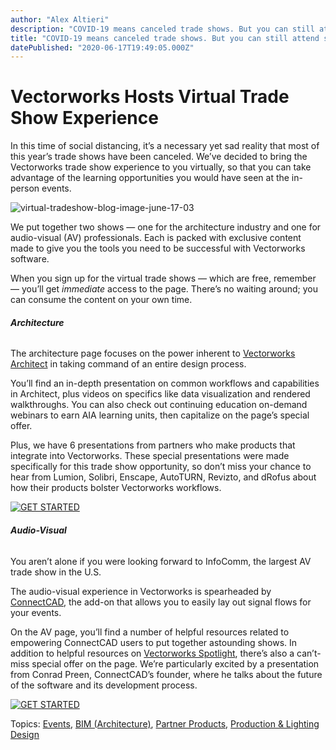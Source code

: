 ```yaml
---
author: "Alex Altieri"
description: "COVID-19 means canceled trade shows. But you can still attend some virtually!"
title: "COVID-19 means canceled trade shows. But you can still attend some virtually!" 
datePublished: "2020-06-17T19:49:05.000Z"
---
```

# Vectorworks Hosts Virtual Trade Show Experience

In this time of social distancing, it’s a necessary yet sad reality that most of this year’s trade shows have been canceled. We’ve decided to bring the Vectorworks trade show experience to you virtually, so that you can take advantage of the learning opportunities you would have seen at the in-person events.

![virtual-tradeshow-blog-image-june-17-03](https://blog.vectorworks.net/hs-fs/hubfs/virtual-tradeshow-blog-image-june-17-03.jpg?width=1440&name=virtual-tradeshow-blog-image-june-17-03.jpg)

We put together two shows — one for the architecture industry and one for audio-visual (AV) professionals. Each is packed with exclusive content made to give you the tools you need to be successful with Vectorworks software.

When you sign up for the virtual trade shows — which are free, remember — you’ll get _immediate_ access to the page. There’s no waiting around; you can consume the content on your own time.

###### **Architecture**

The architecture page focuses on the power inherent to [Vectorworks Architect](https://www.vectorworks.net/en-US/architect?utm%5Fcampaign=blog&utm%5Fmedium=planetvectorworks&utm%5Fsource=intext&utm%5Fcontent=061720virtualtradeshows) in taking command of an entire design process.

You’ll find an in-depth presentation on common workflows and capabilities in Architect, plus videos on specifics like data visualization and rendered walkthroughs. You can also check out continuing education on-demand webinars to earn AIA learning units, then capitalize on the page’s special offer.

Plus, we have 6 presentations from partners who make products that integrate into Vectorworks. These special presentations were made specifically for this trade show opportunity, so don’t miss your chance to hear from Lumion, Solibri, Enscape, AutoTURN, Revizto, and dRofus about how their products bolster Vectorworks workflows.

[![GET STARTED](https://no-cache.hubspot.com/cta/default/3018241/90f7edfd-6d54-4a8e-9977-871413996448.png)](https://cta-redirect.hubspot.com/cta/redirect/3018241/90f7edfd-6d54-4a8e-9977-871413996448) 

###### **Audio-Visual**

You aren’t alone if you were looking forward to InfoComm, the largest AV trade show in the U.S.

The audio-visual experience in Vectorworks is spearheaded by [ConnectCAD](https://www.vectorworks.net/en-US/connectcad?utm%5Fcampaign=blog&utm%5Fmedium=planetvectorworks&utm%5Fsource=intext&utm%5Fcontent=061720virtualtradeshows), the add-on that allows you to easily lay out signal flows for your events.

On the AV page, you’ll find a number of helpful resources related to empowering ConnectCAD users to put together astounding shows. In addition to helpful resources on [Vectorworks Spotlight](https://www.vectorworks.net/en-US/spotlight?utm%5Fcampaign=blog&utm%5Fmedium=planetvectorworks&utm%5Fsource=intext&utm%5Fcontent=061720virtualtradeshows), there’s also a can’t-miss special offer on the page. We’re particularly excited by a presentation from Conrad Preen, ConnectCAD’s founder, where he talks about the future of the software and its development process.

[![GET STARTED](https://no-cache.hubspot.com/cta/default/3018241/c263b768-a52d-49a3-a3c8-82c78b0018f5.png)](https://cta-redirect.hubspot.com/cta/redirect/3018241/c263b768-a52d-49a3-a3c8-82c78b0018f5) 

 Topics: [Events](https://blog.vectorworks.net/topic/events), [BIM (Architecture)](https://blog.vectorworks.net/topic/bim-architecture), [Partner Products](https://blog.vectorworks.net/topic/partner-products), [Production & Lighting Design](https://blog.vectorworks.net/topic/production-lighting-design) 

 